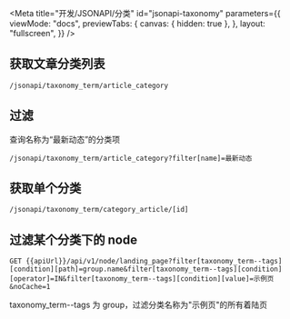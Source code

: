
<Meta
  title="开发/JSONAPI/分类"
  id="jsonapi-taxonomy"
  parameters={{
    viewMode: "docs",
    previewTabs: {
      canvas: { hidden: true },
    },
    layout: "fullscreen",
  }}
/>

## 获取文章分类列表

```
/jsonapi/taxonomy_term/article_category
```

## 过滤

查询名称为“最新动态”的分类项

```
/jsonapi/taxonomy_term/article_category?filter[name]=最新动态
```

## 获取单个分类

```
/jsonapi/taxonomy_term/category_article/[id]
```

## 过滤某个分类下的 node

```
GET {{apiUrl}}/api/v1/node/landing_page?filter[taxonomy_term--tags][condition][path]=group.name&filter[taxonomy_term--tags][condition][operator]=IN&filter[taxonomy_term--tags][condition][value]=示例页&noCache=1
```

taxonomy_term--tags 为 group，过滤分类名称为"示例页"的所有着陆页
